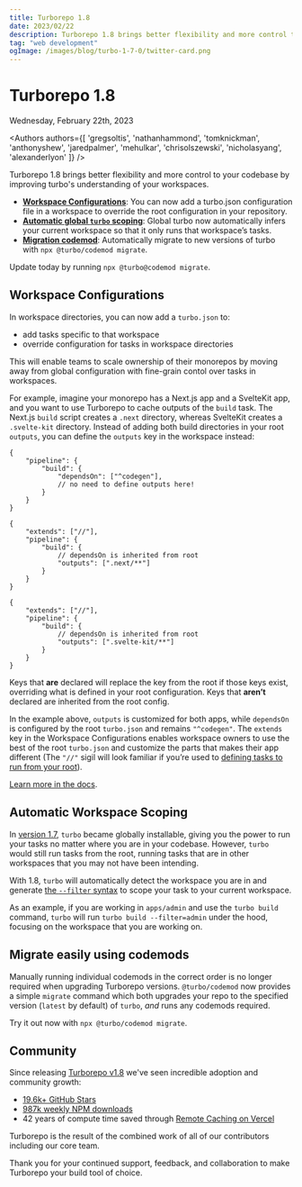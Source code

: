 ```yaml
---
title: Turborepo 1.8
date: 2023/02/22
description: Turborepo 1.8 brings better flexibility and more control to your codebase by improving turbo's understanding of your workspaces.
tag: "web development"
ogImage: /images/blog/turbo-1-7-0/twitter-card.png
---
```



# Turborepo 1.8


<Date>
  Wednesday, February 22th, 2023
</Date>

<Authors authors={[
  'gregsoltis',
  'nathanhammond',
  'tomknickman',
  'anthonyshew',
  'jaredpalmer',
  'mehulkar',
  'chrisolszewski',
  'nicholasyang',
  'alexanderlyon'
]} />

Turborepo 1.8 brings better flexibility and more control to your codebase by improving turbo's understanding of your workspaces.

- [**Workspace Configurations**](#schedule-your-long-running-tasks-with-confidence): You can now add a turbo.json configuration file in a workspace to override the root configuration in your repository.
- [**Automatic global `turbo` scoping**](#declare-your-outputs-for-improved-clarity): Global turbo now automatically infers your current workspace so that it only runs that workspace’s tasks.
- [**Migration codemod**](#global-turbo): Automatically migrate to new versions of turbo with `npx @turbo/codemod migrate`.

Update today by running `npx @turbo@codemod migrate`.

## Workspace Configurations

In workspace directories, you can now add a `turbo.json` to:

- add tasks specific to that workspace
- override configuration for tasks in workspace directories

This will enable teams to scale ownership of their monorepos by moving away from global configuration with fine-grain contol over tasks in workspaces.

For example, imagine your monorepo has a Next.js app and a SvelteKit app, and you want to use Turborepo to cache outputs of the `build` task. The Next.js `build` script creates a `.next` directory, whereas SvelteKit creates a `.svelte-kit` directory. Instead of adding both build directories in your root `outputs`, you can define the `outputs` key in the workspace instead:

```jsonc filename="turbo.json"
{
	"pipeline": {
		"build": {
			"dependsOn": ["^codegen"],
			// no need to define outputs here!
		}
	}
}
```

```jsonc filename="apps/my-nextjs-app/turbo.json"
{
	"extends": ["//"],
	"pipeline": {
		"build": {
			// dependsOn is inherited from root
			"outputs": [".next/**"]
		}
	}
}
```

```jsonc filename="apps/my-sveltekit-app/turbo.json"
{
	"extends": ["//"],
	"pipeline": {
		"build": {
			// dependsOn is inherited from root
			"outputs": [".svelte-kit/**"]
		}
	}
}
```

Keys that **are** declared will replace the key from the root if those keys exist, overriding what is defined in your root configuration. Keys that **aren’t** declared are inherited from the root config.

In the example above, `outputs` is customized for both apps, while `dependsOn` is configured by the root `turbo.json` and remains `"^codegen"`.
The `extends` key in the Workspace Configurations enables workspace owners to use the best of the root `turbo.json` and customize the parts that makes their app different (The `"//"` sigil will look familiar if you’re used to [defining tasks to run from your root](/repo/docs/core-concepts/monorepos/running-tasks#running-tasks-from-the-root)).

[Learn more in the docs](/repo/docs/core-concepts/monorepos/configuring-workspaces).

## Automatic Workspace Scoping

In [version 1.7](/blog/turbo-1-7-0), `turbo` became globally installable, giving you the power to run your tasks no matter where you are in your codebase. However, `turbo` would still run tasks from the root, running tasks that are in other workspaces that you may not have been intending.

With 1.8, `turbo` will automatically detect the workspace you are in and generate [the `--filter` syntax](/repo/docs/reference/command-line-reference#--filter) to scope your task to your current workspace.

As an example, if you are working in `apps/admin` and use the `turbo build` command, `turbo` will run `turbo build --filter=admin` under the hood, focusing on the workspace that you are working on.

## Migrate easily using codemods

Manually running individual codemods in the correct order is no longer required when upgrading Turborepo versions. `@turbo/codemod` now provides a simple `migrate` command which both upgrades your repo to the specified version (`latest` by default) of `turbo`, _and_ runs any codemods required.

Try it out now with `npx @turbo/codemod migrate`.

## Community

Since releasing [Turborepo v1.8](/blog/turbo-1-8-0) we've seen incredible adoption and community growth:

- [19.6k+ GitHub Stars](https://github.com/vercel/turbo)
- [987k weekly NPM downloads](https://www.npmjs.com/package/turbo)
- 42 years of compute time saved through [Remote Caching on Vercel](https://vercel.com/docs/concepts/monorepos/remote-caching)

Turborepo is the result of the combined work of all of our contributors including our core team.

Thank you for your continued support, feedback, and collaboration to make Turborepo your build tool of choice.
